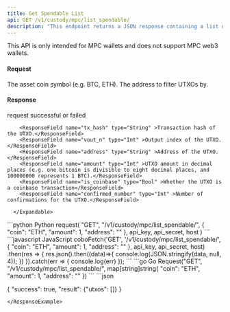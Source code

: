 ```yaml
---
title: Get Spendable List
api: GET /v1/custody/mpc/list_spendable/ 
description: "This endpoint returns a JSON response containing a list of spendable unspent transaction outputs (UTXOs) for a given asset coin and address. The response includes the transaction hash, output index, address, amount, and confirmation status of each UTXO."
---
```


<Note>This API is only intended for MPC wallets and does not support MPC web3 wallets.</Note>

#### Request
<ParamField query="coin" type="String" required>The asset coin symbol (e.g. BTC, ETH).</ParamField>
<ParamField query="address" type="String" >The address to filter UTXOs by.</ParamField>

#### Response
<ResponseField name="success" type="bool">request successful or failed</ResponseField>
   <ResponseField name="result" type="object">
      <Expandable title="object">

        <ResponseField name="tx_hash" type="String" >Transaction hash of the UTXO.</ResponseField>
        <ResponseField name="vout_n" type="Int" >Output index of the UTXO.</ResponseField>
        <ResponseField name="address" type="String" >Address of the UTXO.</ResponseField>
        <ResponseField name="amount" type="Int" >UTXO amount in decimal places (e.g. one bitcoin is divisible to eight decimal places, and 100000000 represents 1 BTC).</ResponseField>
        <ResponseField name="is_coinbase" type="Bool" >Whether the UTXO is a coinbase transaction</ResponseField>
        <ResponseField name="confirmed_number" type="Int" >Number of confirmations for the UTXO.</ResponseField>

      </Expandable>
</ResponseField>

<RequestExample>
```python Python
request(
    "GET",
    "/v1/custody/mpc/list_spendable/",
    {
        "coin": "ETH",
        "amount": 1,
        "address": ""
    },
    api_key, api_secret, host
)
```
```javascript JavaScript
coboFetch('GET', '/v1/custody/mpc/list_spendable/', {
    "coin": "ETH",
    "amount": 1,
    "address": ""
}, api_key, api_secret, host)
    .then(res => {
        res.json().then((data)=>{
            console.log(JSON.stringify(data, null, 4));
        })
    }).catch(err => {
        console.log(err)
    });
```
```go Go
Request("GET", "/v1/custody/mpc/list_spendable/", map[string]string{
    "coin": "ETH",
    "amount": 1,
    "address": ""
})
```
</RequestExample>

<ResponseExample>
```json

{ "success": true,
  "result": {"utxos": []}
}
```
</ResponseExample>

